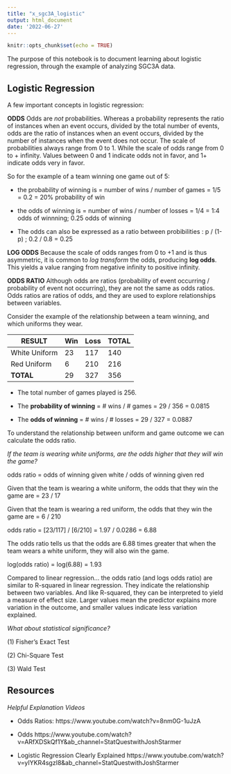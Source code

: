 ```yaml
---
title: "x_sgc3A_logistic"
output: html_document
date: '2022-06-27'
---
```


```r
knitr::opts_chunk$set(echo = TRUE)
```

The purpose of this notebook is to document learning about logistic regression, through the example of analyzing SGC3A data.

## Logistic Regression

A few important concepts in logistic regression:

**ODDS** Odds are *not* probabilities. Whereas a probability represents the ratio of instances when an event occurs, divided by the total number of events, odds are the ratio of instances when an event occurs, divided by the number of instances when the event does not occur. The scale of probabilities always range from 0 to 1. While the scale of odds range from 0 to + infinity. Values between 0 and 1 indicate odds not in favor, and 1+ indicate odds very in favor.

So for the example of a team winning one game out of 5:

-   the probability of winning is = number of wins / number of games = 1/5 = 0.2 = 20% probability of win

-   the odds of winning is = number of wins / number of losses = 1/4 = 1:4 odds of winnning; 0.25 odds of winning

-   The odds can also be expressed as a ratio between probibilities : p / (1-p) ; 0.2 / 0.8 = 0.25

**LOG ODDS** Because the scale of odds ranges from 0 to +1 and is thus asymmetric, it is common to *log transform* the odds, producing **log odds**. This yields a value ranging from negative infinity to positive infinity.

**ODDS RATIO** Although odds are ratios (probability of event occurring / probability of event not occurring), they are not the same as odds ratios. Odds ratios are ratios of odds, and they are used to explore relationships between variables.

Consider the example of the relationship between a team winning, and which uniforms they wear.

| RESULT        | Win | Loss | TOTAL |
|---------------|-----|------|-------|
| White Uniform | 23  | 117  | 140   |
| Red Uniform   | 6   | 210  | 216   |
| **TOTAL**     | 29  | 327  | 356   |

-   The total number of games played is 256.

-   The **probability of winning** = \# wins / \# games = 29 / 356 = 0.0815

-   The **odds of winning** = \# wins / \# losses = 29 / 327 = 0.0887

To understand the relationship between uniform and game outcome we can calculate the odds ratio.

*If the team is wearing white uniforms, are the odds higher that they will win the game?*

odds ratio = odds of winning given white / odds of winning given red

Given that the team is wearing a white uniform, the odds that they win the game are = 23 / 17

Given that the team is wearing a red uniform, the odds that they win the game are = 6 / 210

odds ratio = \[23/117\] / \[6/210\] = 1.97 / 0.0286 = 6.88

The odds ratio tells us that the odds are 6.88 times greater that when the team wears a white uniform, they will also win the game.

log(odds ratio) = log(6.88) = 1.93

Compared to linear regression... the odds ratio (and logs odds ratio) are similar to R-squared in linear regression. They indicate the relationship between two variables. And like R-squared, they can be interpreted to yield a measure of effect size. Larger values mean the predictor explains more variation in the outcome, and smaller values indicate less variation explained.

*What about statistical significance?*

\(1\) Fisher's Exact Test

\(2\) Chi-Square Test

\(3\) Wald Test

## Resources

*Helpful Explanation Videos*

-   Odds Ratios: https://www.youtube.com/watch?v=8nm0G-1uJzA

-   Odds https://www.youtube.com/watch?v=ARfXDSkQf1Y&ab_channel=StatQuestwithJoshStarmer

-   Logistic Regression Clearly Explained https://www.youtube.com/watch?v=yIYKR4sgzI8&ab_channel=StatQuestwithJoshStarmer
